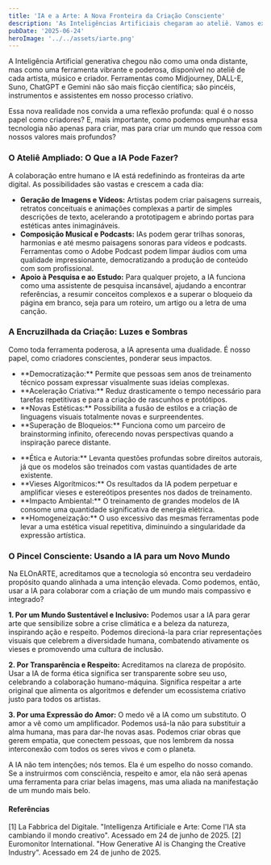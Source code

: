```yaml
---
title: 'IA e a Arte: A Nova Fronteira da Criação Consciente'
description: 'As Inteligências Artificiais chegaram ao ateliê. Vamos explorar seu impacto na arte, seus prós e contras, e como podemos usá-las para cultivar um mundo mais sustentável, inclusivo e amoroso.'
pubDate: '2025-06-24'
heroImage: '../../assets/iarte.png'
---
```


A Inteligência Artificial generativa chegou não como uma onda distante, mas como uma ferramenta vibrante e poderosa, disponível no ateliê de cada artista, músico e criador. Ferramentas como Midjourney, DALL-E, Suno, ChatGPT e Gemini não são mais ficção científica; são pincéis, instrumentos e assistentes em nosso processo criativo.

Essa nova realidade nos convida a uma reflexão profunda: qual é o nosso papel como criadores? E, mais importante, como podemos empunhar essa tecnologia não apenas para criar, mas para criar um mundo que ressoa com nossos valores mais profundos?

### O Ateliê Ampliado: O Que a IA Pode Fazer?

A colaboração entre humano e IA está redefinindo as fronteiras da arte digital. As possibilidades são vastas e crescem a cada dia:

* **Geração de Imagens e Vídeos:** Artistas podem criar paisagens surreais, retratos conceituais e animações complexas a partir de simples descrições de texto, acelerando a prototipagem e abrindo portas para estéticas antes inimagináveis.
* **Composição Musical e Podcasts:** IAs podem gerar trilhas sonoras, harmonias e até mesmo paisagens sonoras para vídeos e podcasts. Ferramentas como o Adobe Podcast podem limpar áudios com uma qualidade impressionante, democratizando a produção de conteúdo com som profissional.
* **Apoio à Pesquisa e ao Estudo:** Para qualquer projeto, a IA funciona como uma assistente de pesquisa incansável, ajudando a encontrar referências, a resumir conceitos complexos e a superar o bloqueio da página em branco, seja para um roteiro, um artigo ou a letra de uma canção.

### A Encruzilhada da Criação: Luzes e Sombras

Como toda ferramenta poderosa, a IA apresenta uma dualidade. É nosso papel, como criadores conscientes, ponderar seus impactos.

<Mdx>
    <ul slot="pros">
        <li>**Democratização:** Permite que pessoas sem anos de treinamento técnico possam expressar visualmente suas ideias complexas.</li>
        <li>**Aceleração Criativa:** Reduz drasticamente o tempo necessário para tarefas repetitivas e para a criação de rascunhos e protótipos.</li>
        <li>**Novas Estéticas:** Possibilita a fusão de estilos e a criação de linguagens visuais totalmente novas e surpreendentes.</li>
        <li>**Superação de Bloqueios:** Funciona como um parceiro de brainstorming infinito, oferecendo novas perspectivas quando a inspiração parece distante.</li>
    </ul>
    <ul slot="contras">
        <li>**Ética e Autoria:** Levanta questões profundas sobre direitos autorais, já que os modelos são treinados com vastas quantidades de arte existente.</li>
        <li>**Vieses Algorítmicos:** Os resultados da IA podem perpetuar e amplificar vieses e estereótipos presentes nos dados de treinamento.</li>
        <li>**Impacto Ambiental:** O treinamento de grandes modelos de IA consome uma quantidade significativa de energia elétrica.</li>
        <li>**Homogeneização:** O uso excessivo das mesmas ferramentas pode levar a uma estética visual repetitiva, diminuindo a singularidade da expressão artística.</li>
    </ul>
</Mdx>

### O Pincel Consciente: Usando a IA para um Novo Mundo

Na ELOnARTE, acreditamos que a tecnologia só encontra seu verdadeiro propósito quando alinhada a uma intenção elevada. Como podemos, então, usar a IA para colaborar com a criação de um mundo mais compassivo e integrado?

**1. Por um Mundo Sustentável e Inclusivo:** Podemos usar a IA para gerar arte que sensibilize sobre a crise climática e a beleza da natureza, inspirando ação e respeito. Podemos direcioná-la para criar representações visuais que celebrem a diversidade humana, combatendo ativamente os vieses e promovendo uma cultura de inclusão.

**2. Por Transparência e Respeito:** Acreditamos na clareza de propósito. Usar a IA de forma ética significa ser transparente sobre seu uso, celebrando a colaboração humano-máquina. Significa respeitar a arte original que alimenta os algoritmos e defender um ecossistema criativo justo para todos os artistas.

**3. Por uma Expressão do Amor:** O medo vê a IA como um substituto. O amor a vê como um amplificador. Podemos usá-la não para substituir a alma humana, mas para dar-lhe novas asas. Podemos criar obras que gerem empatia, que conectem pessoas, que nos lembrem da nossa interconexão com todos os seres vivos e com o planeta.

A IA não tem intenções; nós temos. Ela é um espelho do nosso comando. Se a instruirmos com consciência, respeito e amor, ela não será apenas uma ferramenta para criar belas imagens, mas uma aliada na manifestação de um mundo mais belo.

#### **Referências**
[1] La Fabbrica del Digitale. "Intelligenza Artificiale e Arte: Come l'IA sta cambiando il mondo creativo". Acessado em 24 de junho de 2025.
[2] Euromonitor International. "How Generative AI is Changing the Creative Industry". Acessado em 24 de junho de 2025.
